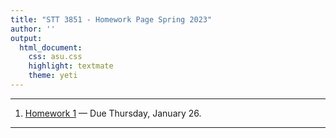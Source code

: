 ```yaml
---
title: "STT 3851 - Homework Page Spring 2023"
author: ''
output:
  html_document:
    css: asu.css
    highlight: textmate
    theme: yeti
---
```


***

1) [Homework 1](..\Homework\HW1chapter1F2022.pdf) --- Due Thursday, January 26.

***

<!--

2) [Homework 2](..\Homework\HW2chapter2F2022.pdf) --- Due Thursday, February 2. 

***


3) [Homework 3](..\Homework\HW3chapter2F2022.pdf) --- Due Thursday, February 9. 

***

4) [Homework 4](..\Homework\HW4chapter2F2022.pdf) --- Due Thursday, February 16. 

***

5) [Homework 5](..\Homework\HW5chapter3F2022.pdf) --- Due Thursday,  February 23. 

***

6) [Homework 6](..\Homework\HW6chapter3F2022.pdf) --- Due Thursday, March 2. 

***

7) [Homework 7](..\Homework\HW7chapter3F2022.pdf) --- Due Thursday, March 9. 

***

8) [Homework 8](..\Homework\HW8chapter3F2022.pdf) --- Due Thursday, March 23. 

***

9) [Homework 9](..\Homework\HW9chapter5F2022.pdf) --- Due Thursday, April 6. 

***

10) [Homework 10](..\Homework\HW10chapter6F2022.pdf) --- Due Thursday, April 13. 

***

-->